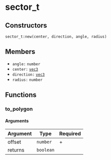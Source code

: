 # sector_t

## Constructors

`sector_t:new(center, direction, angle, radius)`

## Members

- `angle:` `number`
- `center:` [`vec3`](/structs/vec3)
- `direction:` [`vec3`](/structs/vec3)
- `radius:` `number`

## Functions

### to_polygon

#### Arguments

| Argument | Type      | Required |
|----------|-----------|----------|
| offset   | `number`  | +        |
| returns  | `boolean` |          |

